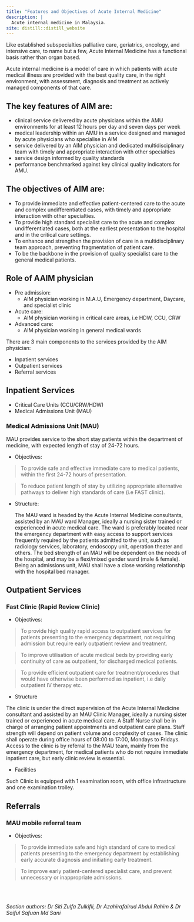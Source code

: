 ```yaml
---
title: "Features and Objectives of Acute Internal Medicine"
description: |
  Acute internal medicine in Malaysia.
site: distill::distill_website
---
```


Like established subspecialties palliative care, geriatrics, oncology, and intensive care, to name but a few, Acute Internal Medicine has a functional basis rather than organ based.


Acute internal medicine is a model of care in which patients with acute medical illness are provided with the best quality care, in the right environment, with assessment, diagnosis and treatment as actively managed components of that care.


## The key features of AIM are:


* clinical service delivered by acute physicians within the AMU environments for at least 12 hours per day and seven days per week
* medical leadership within an AMU in a service designed and managed by acute physicians who specialise in AIM
* service delivered by an AIM physician and dedicated multidisciplinary team with timely and appropriate interaction with other specialties
* service design informed by quality standards
* performance benchmarked against key clinical quality indicators for AMU.


## The objectives of AIM are:

* To provide immediate and effective patient-centered care to the acute and complex undifferentiated cases, with timely and appropriate interaction with other specialties.
* To provide high standard specialist care to the acute and complex undifferentiated cases, both at the earliest presentation to the hospital and in the critical care settings.
* To enhance and strengthen the provision of care in a multidisciplinary team approach, preventing fragmentation of patient care.
* To be the backbone in the provision of quality specialist care to the general medical patients.


## Role of AAIM physician 

* Pre admission: 
  + AIM physician working in M.A.U, Emergency department, Daycare, and specialist clinic

* Acute care: 
  + AIM physician working in critical care areas, i.e HDW, CCU, CRW

* Advanced care:
  + AIM physician working in general medical wards


There are 3 main components to the services provided by the AIM physician:

* Inpatient services
* Outpatient services
* Referral services


## Inpatient Services 

* Critical Care Units (CCU/CRW/HDW)
* Medical Admissions Unit (MAU)


### Medical Admissions Unit (MAU)

MAU provides service to the short stay patients within the department of medicine, with expected length of stay of 24-72 hours.

* Objectives:

> To provide safe and effective immediate care to medical patients, within the first 24-72 hours of presentation.

> To reduce patient length of stay by utilizing appropriate alternative pathways to  deliver high standards of care (i.e FAST clinic).

* Structure:

 	The MAU ward is headed by the Acute Internal Medicine consultants, assisted by an MAU ward Manager, ideally a nursing sister trained or experienced in acute medical care. The ward is preferably located near the emergency department with easy access to support services frequently required by the patients admitted to the unit, such as radiology services, laboratory, endoscopy unit, operation theater and others. The bed strength of an MAU will be dependent on the needs of the hospital, and may be a flexi/mixed gender ward (male & female). Being an admissions unit, MAU shall have a close working relationship with the hospital bed manager.


## Outpatient Services 
 
### Fast Clinic (Rapid Review Clinic)

* Objectives:

> To provide high quality rapid access to outpatient services for patients presenting to the emergency department, not requiring admission but require early outpatient review and treatment.

> To improve utilisation of acute medical beds by providing early continuity of care as outpatient, for discharged medical patients.

> To provide efficient outpatient care for treatment/procedures that would have otherwise been performed as inpatient, i.e daily outpatient IV therapy etc.

* Structure

The clinic is under the direct supervision of the Acute Internal Medicine consultant and assisted by an MAU Clinic Manager, ideally a nursing sister trained or experienced in acute medical care. A Staff Nurse shall be in charge of arranging patient appointments and outpatient care plans. Staff strength will depend on patient volume and complexity of cases. The clinic shall operate during office hours of 08:00 to 17:00, Mondays to Fridays. Access to the clinic is by referral to the MAU team, mainly from the emergency department, for medical patients who do not require immediate inpatient care, but early clinic review is essential.

* Facilities

Such Clinic is equipped with 1 examination room, with office infrastructure and one examination trolley.

## Referrals

### MAU mobile referral team

* Objectives:

> To provide immediate safe and high standard of care to medical patients presenting to the emergency department by establishing early accurate diagnosis and initiating early treatment. 

> To improve early patient-centered specialist care, and prevent unnecessary or inappropriate admissions.
 
<br></br>

*Section authors: Dr Siti Zulfa Zulkifli, Dr Azahirafairud Abdul Rahim & Dr Saiful Safuan Md Sani*
